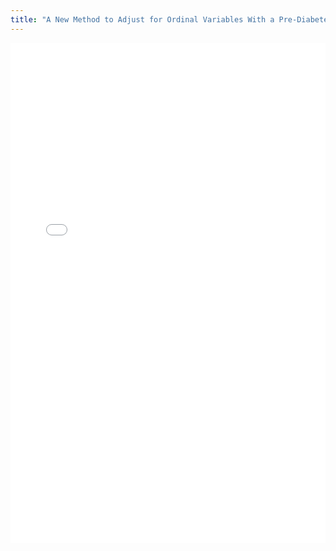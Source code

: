 ```yaml
---
title: "A New Method to Adjust for Ordinal Variables With a Pre-Diabetes Case Study"
---
```

<iframe src="docs/PDF_Files/StatThesis.pdf" width="100%" height="800px" style="border: none;">
  This browser does not support PDFs. Please download the PDF to view it: 
  <a href="docs/PDF_Files/StatThesis.pdf">Download PDF</a>.
</iframe>
